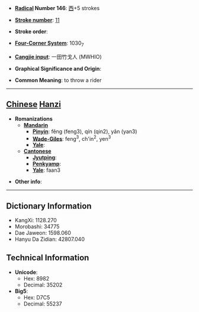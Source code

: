 * '''[[Wiktionary:Chinese radical index| Radical]] Number 146''': [[Wiktionary:Chinese radical index 西|西]]+5 strokes

* '''[[Wiktionary:Chinese total strokes index|Stroke number]]''': [[Wiktionary:Chinese total strokes index 11|11]]

* '''Stroke order''': 

* '''[[Wiktionary:Chinese four corner index|Four-Corner System]]''': 1030<sub>7</sub>

* '''[[Wiktionary:Chinese Cangjie index|Cangjie input]]''': 一田竹戈人 (MWHIO)

* '''Graphical Significance and Origin''': 

* '''Common Meaning''': to throw a rider

----

== [[Chinese]] [[Hanzi]] ==

* '''Romanizations'''
** '''[[Mandarin]]'''
*** '''[[Pinyin]]''': fěng (feng3), qín (qin2), yǎn (yan3)
*** '''[[Wade-Giles]]''': feng<sup>3</sup>, ch'in<sup>2</sup>, yen<sup>3</sup>
*** '''[[Yale]]''': 
** '''[[Cantonese]]'''
*** '''[[Jyutping]]''':
*** '''[[Penkyamp]]''': 
*** '''[[Yale]]''': faan3

* '''Other info''': 

----

== Dictionary Information ==

* KangXi: 1128.270
* Morobashi: 34775
* Dae Jaweon: 1598.060
* Hanyu Da Zidian: 42807.040

== Technical Information ==

* '''Unicode''':
** Hex: 8982
** Decimal: 35202
* '''Big5''':
** Hex: D7C5
** Decimal: 55237